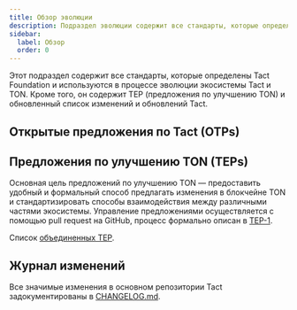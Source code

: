 ```yaml
---
title: Обзор эволюции
description: Подраздел эволюции содержит все стандарты, которые определены Tact Foundation и используются в процессе эволюции экосистемы Tact и TON
sidebar:
  label: Обзор
  order: 0
---
```



Этот подраздел содержит все стандарты, которые определены Tact Foundation и используются в процессе эволюции экосистемы Tact и TON.
Кроме того, он содержит TEP (предложения по улучшению TON) и обновленный список изменений и обновлений Tact.

## Открытые предложения по Tact (OTPs)

<CardGrid>
  <LinkCard
    title="OTP-001"
    href="/ref/evolution/otp-001"
  />
  <LinkCard
    title="OTP-002"
    href="/ref/evolution/otp-002"
  />
  <LinkCard
    title="OTP-003"
    href="/ref/evolution/otp-003"
  />
  <LinkCard
    title="OTP-004"
    href="/ref/evolution/otp-004"
  />
  <LinkCard
    title="OTP-005"
    href="/ref/evolution/otp-005"
  />
  <LinkCard
    title="OTP-006"
    href="/ref/evolution/otp-006"
  />
</CardGrid>

## Предложения по улучшению TON (TEPs)

Основная цель предложений по улучшению TON — предоставить удобный и формальный способ предлагать изменения в блокчейне TON и стандартизировать способы взаимодействия между различными частями экосистемы. Управление предложениями осуществляется с помощью pull request на GitHub, процесс формально описан в [TEP-1](https://github.com/ton-blockchain/TEPs/blob/master/text/0001-tep-lifecycle.md).

Список [объединенных TEP](https://github.com/ton-blockchain/TEPs#merged-teps).

## Журнал изменений

Все значимые изменения в основном репозитории Tact задокументированы в [CHANGELOG.md](https://github.com/tact-lang/tact/blob/main/CHANGELOG.md).
